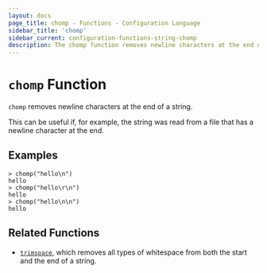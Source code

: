 ```yaml
---
layout: docs
page_title: chomp - Functions - Configuration Language
sidebar_title: 'chomp'
sidebar_current: configuration-functions-string-chomp
description: The chomp function removes newline characters at the end of a string.
---
```


# `chomp` Function

`chomp` removes newline characters at the end of a string.

This can be useful if, for example, the string was read from a file that has
a newline character at the end.

## Examples

```
> chomp("hello\n")
hello
> chomp("hello\r\n")
hello
> chomp("hello\n\n")
hello
```

## Related Functions

- [`trimspace`](./trimspace), which removes all types of whitespace from
  both the start and the end of a string.
